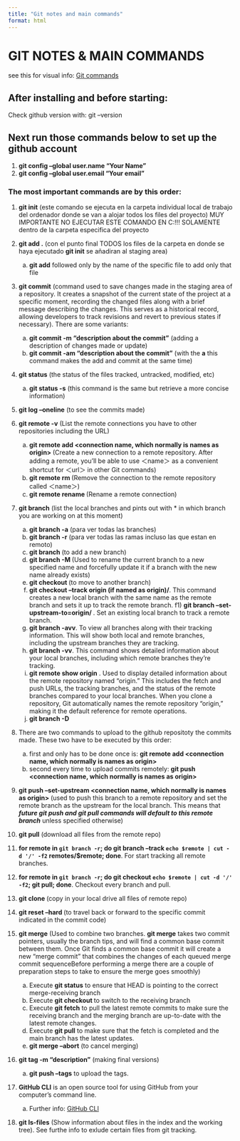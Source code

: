 ```yaml
---
title: "Git notes and main commands"
format: html
---
```

# GIT NOTES & MAIN COMMANDS
see this for visual info: [Git commands](https://ndpsoftware.com/git-cheatsheet.html#loc=remote_repo;)

## After installing and before starting:
Check github version with:
git --version

## Next run those commands below to set up the github account
1. **git config --global user.name "Your Name"**
2. **git config --global user.email "Your email"**

### The most important commands are by this order:
1. **git init** (este comando se ejecuta en la carpeta individual local de trabajo del ordenador donde se van a alojar todos los files del proyecto)
MUY IMPORTANTE NO EJECUTAR ESTE COMANDO EN C:!!! SOLAMENTE dentro de la carpeta especifica del proyecto

2. **git add .** (con el punto final TODOS los files de la carpeta en donde se haya ejecutado **git init** se añadiran al staging area)
    a) **git add** followed only by the name of the specific file to add only that file

3. **git commit** (command used to save changes made in the staging area of a repository. It creates a snapshot of the current state of the project at a specific moment, recording the changed files along with a brief message describing the changes. This serves as a historical record, allowing developers to track revisions and revert to previous states if necessary). There are some variants:
    a) **git commit -m "description about the commit"** (adding a description of changes made or update)
    b) **git commit -am "description about the commit"** (with the **a** this command makes the add and commit at the same time)

4. **git status** (the status of the files tracked, untracked, modified, etc)
    a) **git status -s** (this command is the same but retrieve a more concise information)

5. **git log --oneline** (to see the commits made)

6. **git remote -v** (List the remote connections you have to other repositories including the URL)
    a) **git remote add <connection name, which normally is names as origin> <url>** (Create a new connection to a remote repository. After adding a remote, you’ll be able to use ＜name＞ as a convenient shortcut for ＜url＞ in other Git commands)
    b) **git remote rm <name>** (Remove the connection to the remote repository called ＜name＞)
    c) **git remote rename <old-name> <new-name>** (Rename a remote connection)

7. **git branch** (list the local branches and pints out with * in which branch you are working on at this moment)
    a) **git branch -a** (para ver todas las branches)
    b) **git branch -r** (para ver todas las ramas incluso las que estan en remoto)
    c) **git branch <name of the new branch>** (to add a new branch)
    d) **git branch -M <new-branch-name>** (Used to rename the current branch to a new specified name and forcefully update it if a branch with the new name already exists)
    e) **git checkout <name of the branch you want to move on>** (to move to another branch)
    f) **git checkout --track origin (if named as origin)/<branch name>**. This command creates a new local branch with the same name as the remote branch and sets it up to track the remote branch.
        f1) **git branch --set-upstream-to=origin/<remote-branch> <local-branch>**. Set an existing local branch to track a remote branch.
    g) **git branch -avv**. To view all branches along with their tracking information. This will show both local and remote branches, including the upstream branches they are tracking.
    h) **git branch -vv**. This command shows detailed information about your local branches, including which remote branches they're tracking.
    i) **git remote show origin** . Used to display detailed information about the remote repository named "origin." This includes the fetch and push URLs, the tracking branches, and the status of the remote branches compared to your local branches. When you clone a repository, Git automatically names the remote repository "origin," making it the default reference for remote operations.
    j) **git branch -D <name of the branch to delete>**

8. There are two commands to upload to the github repositoty the commits made. These two have to be executed by this order:
    a) first and only has to be done once is: **git remote add <connection name, which normally is names as origin> <github url>** 
    b) second every time to upload commits remotely: **git push <connection name, which normally is names as origin> <branch name>**

9. **git push --set-upstream <connection name, which normally is names as origin> <branch-name>** (used to push this branch to a remote repository and set the remote branch as the upstream for the local branch. This means that ***future git push and git pull commands will default to this remote branch*** unless specified otherwise) 

10. **git pull** (download all files from the remote repo)
11. **for remote in `git branch -r`; do git branch --track `echo $remote | cut -d '/' -f2` remotes/$remote; done**. For start tracking all remote branches.
12. **for remote in `git branch -r`; do git checkout `echo $remote | cut -d '/' -f2`; git pull; done**. Checkout every branch and pull.
13. **git clone <github url>** (copy in your local drive all files of remote repo)

14. **git reset --hard <commit code>** (to travel back or forward to the specific commit indicated in the commit code)

15. **git merge** (Used to combine two branches. **git merge** takes two commit pointers, usually the branch tips, and will find a common base commit between them. Once Git finds a common base commit it will create a new "merge commit" that combines the changes of each queued merge commit sequenceBefore performing a merge there are a couple of preparation steps to take to ensure the merge goes smoothly)
    a) Execute **git status** to ensure that HEAD is pointing to the correct merge-receiving branch
    b) Execute **git checkout <name of the receiving branch>** to switch to the receiving branch
    c) Execute **git fetch** to pull the latest remote commits to make sure the receiving branch and the merging branch are up-to-date with the latest remote changes.
    d) Execute **git pull** to make sure that the fetch is completed and the main branch has the latest updates.
    e) **git merge --abort** (to cancel merging)

16. **git tag <name given by the user to define this version> -m "description"** (making final versions)
    a) **git push --tags** to upload the tags.

17. **GitHub CLI** is an open source tool for using GitHub from your computer's command line.
    a) Further info: [GitHub CLI](https://docs.github.com/en/github-cli/github-cli/about-github-cli)

18. **git ls-files** (Show information about files in the index and the working tree). See furthe info to exlude certain files from git tracking.
